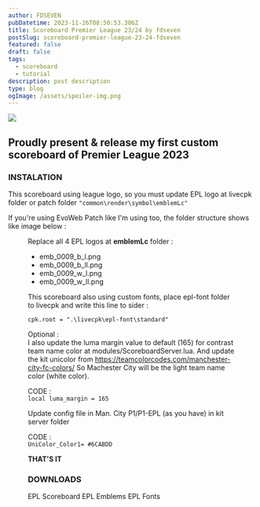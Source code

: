```yaml
---
author: FDSEVEN
pubDatetime: 2023-11-26T08:50:53.306Z
title: Scoreboard Premier League 23/24 by fdseven
postSlug: scoreboard-premier-league-23-24-fdseven
featured: false
draft: false
tags:
  - scoreboard
  - tutorial
description: post description
type: blog
ogImage: /assets/spoiler-img.png
---
```



![](/assets/spoiler-img.png)

## Proudly present & release my first custom scoreboard of Premier League 2023

### INSTALATION

This scoreboard using league logo, so you must update EPL logo at livecpk folder or patch folder `"common\render\symbol\emblemLc"`

If you're using EvoWeb Patch like I'm using too, the folder structure shows like image below :

<Figure
  title="livecpk folder structure"
  src="/assets/1696847876032.png"
  className="[&>img]:inline-block"
/>

Replace all 4 EPL logos at **emblemLc** folder :

- emb_0009_b_l.png
- emb_0009_b_ll.png
- emb_0009_w_l.png
- emb_0009_w_ll.png

This scoreboard also using custom fonts, place epl-font folder to livecpk
and write this line to sider :

`cpk.root = ".\livecpk\epl-font\standard"`

Optional : <br />
I also update the luma margin value to default (165) for contrast team name color at modules/ScoreboardServer.lua. And update the kit unicolor from https://teamcolorcodes.com/manchester-city-fc-colors/
So Machester City will be the light team name color (white color).

CODE : <br />
`local luma_margin = 165`

Update config file in Man. City P1/P1-EPL (as you have) in kit server folder

CODE : <br />
`UniColor_Color1= #6CABDD`

**THAT'S IT**

### DOWNLOADS

<div className="flex flex-wrap gap-2">
  <LinkButton
    targetNew={true}
    title="EPL Scoreboard"
    href="https://modsfire.com/7Nynv6EoeJSZ423"
    className="bg-skin-accent px-4 rounded-full !decoration-transparent !text-skin-inverted hover:bg-skin-fill border border-skin-accent transition"
  >
    EPL Scoreboard
  </LinkButton>
  <LinkButton
    targetNew={true}
    title="EPL Emblems"
    href="https://modsfire.com/8Gbl5zyPK0qE2nu"
    className="bg-skin-accent px-4 rounded-full !decoration-transparent !text-skin-inverted hover:bg-skin-fill border border-skin-accent transition"
  >
    EPL Emblems
  </LinkButton>
  <LinkButton
    targetNew={true}
    title="EPL Fonts"
    href="https://modsfire.com/w5HsD97ygXzK1Al"
    className="bg-skin-accent px-4 rounded-full !decoration-transparent !text-skin-inverted hover:bg-skin-fill border border-skin-accent transition"
  >
    EPL Fonts
  </LinkButton>
</div>
